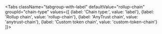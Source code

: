 

















<div className='dynamic-content-tabs'>

<Tabs className="tabgroup-with-label" defaultValue="rollup-chain" groupId="chain-type" values={[
    {label: 'Chain type:', value: 'label'},
    {label: 'Rollup chain', value: 'rollup-chain'},
    {label: 'AnyTrust chain', value: 'anytrust-chain'},
    {label: 'Custom token chain', value: 'custom-token-chain'}
  ]}>
  <TabItem className="unclickable-element" value="label"></TabItem>
  <TabItem value="rollup-chain" label="Rollup chain">
    <InfoRollupChainPartial />
    <PrepareConfigParameterForRollupPartial />
    <SendOrbitChainDeploymentTransactionPartial />
    <GetDeployedChainInfoPartial />
    <ConfigRollupNodePartial />
  </TabItem>
  <TabItem value="anytrust-chain" label="AnyTrust chain">
    <InfoAnytrustChainPartial />
    <PrepareConfigParameterForAnyTrustPartial />
    <ConfigRollupNodePartial />

  </TabItem>
  <TabItem value="custom-token-chain" label="Custom token chain">
    <InfoCustomTokenChainPartial />
    <PrepareChainConfigParameterForAnyTrustPartial />
    <PrepareConfigParameterPartial />
    <ApproveErc20TokenPartial />
    <SendOrbitChainDeploymentTransactionPartial />
    <GetDeployedChainInfoPartial />
    <SetDacKeysetPartial />
  </TabItem>
</Tabs>
</div>
